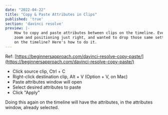 ```yaml
---
date: "2022-04-22"
title: "Copy & Paste Attributes in Clips"
published: 'true'
section: 'davinci resolve'
preview: |-
    How to copy and paste attributes between clips on the timeline. Ever had a clip adjusted with
    zoom and positioning just right, and wanted to drop those same settings on another clip
    on the timeline? Here's how to do it.
---
```


Ref: [https://beginnersapproach.com/davinci-resolve-copy-paste/](https://beginnersapproach.com/davinci-resolve-copy-paste/)

- Click source clip, Ctrl + C
- Right-click destination clip, Alt + V (Option + V, on Mac)
- Paste attributes window will open
- Select desired attributes to paste
- Click "Apply"

Doing this again on the timeline will have the attributes, in the attributes window, already
selected.